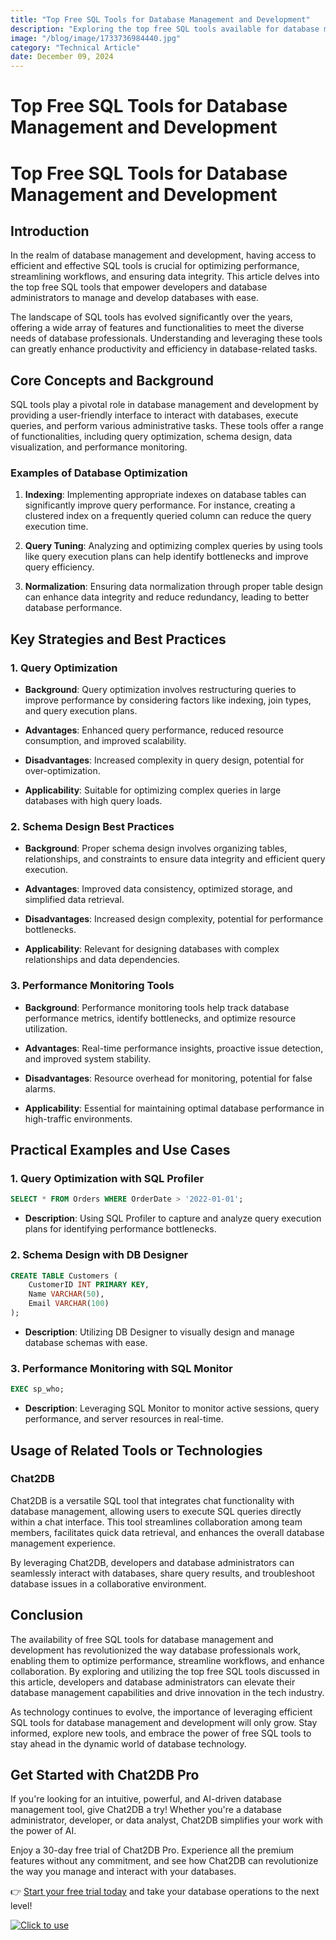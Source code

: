 ```yaml
---
title: "Top Free SQL Tools for Database Management and Development"
description: "Exploring the top free SQL tools available for database management and development, highlighting their features, benefits, and impact on the tech industry."
image: "/blog/image/1733736984440.jpg"
category: "Technical Article"
date: December 09, 2024
---
```


# Top Free SQL Tools for Database Management and Development

# Top Free SQL Tools for Database Management and Development

## Introduction

In the realm of database management and development, having access to efficient and effective SQL tools is crucial for optimizing performance, streamlining workflows, and ensuring data integrity. This article delves into the top free SQL tools that empower developers and database administrators to manage and develop databases with ease.

The landscape of SQL tools has evolved significantly over the years, offering a wide array of features and functionalities to meet the diverse needs of database professionals. Understanding and leveraging these tools can greatly enhance productivity and efficiency in database-related tasks.

## Core Concepts and Background

SQL tools play a pivotal role in database management and development by providing a user-friendly interface to interact with databases, execute queries, and perform various administrative tasks. These tools offer a range of functionalities, including query optimization, schema design, data visualization, and performance monitoring.

### Examples of Database Optimization

1. **Indexing**: Implementing appropriate indexes on database tables can significantly improve query performance. For instance, creating a clustered index on a frequently queried column can reduce the query execution time.

2. **Query Tuning**: Analyzing and optimizing complex queries by using tools like query execution plans can help identify bottlenecks and improve query efficiency.

3. **Normalization**: Ensuring data normalization through proper table design can enhance data integrity and reduce redundancy, leading to better database performance.

## Key Strategies and Best Practices

### 1. Query Optimization

- **Background**: Query optimization involves restructuring queries to improve performance by considering factors like indexing, join types, and query execution plans.

- **Advantages**: Enhanced query performance, reduced resource consumption, and improved scalability.

- **Disadvantages**: Increased complexity in query design, potential for over-optimization.

- **Applicability**: Suitable for optimizing complex queries in large databases with high query loads.

### 2. Schema Design Best Practices

- **Background**: Proper schema design involves organizing tables, relationships, and constraints to ensure data integrity and efficient query execution.

- **Advantages**: Improved data consistency, optimized storage, and simplified data retrieval.

- **Disadvantages**: Increased design complexity, potential for performance bottlenecks.

- **Applicability**: Relevant for designing databases with complex relationships and data dependencies.

### 3. Performance Monitoring Tools

- **Background**: Performance monitoring tools help track database performance metrics, identify bottlenecks, and optimize resource utilization.

- **Advantages**: Real-time performance insights, proactive issue detection, and improved system stability.

- **Disadvantages**: Resource overhead for monitoring, potential for false alarms.

- **Applicability**: Essential for maintaining optimal database performance in high-traffic environments.

## Practical Examples and Use Cases

### 1. Query Optimization with SQL Profiler

```sql
SELECT * FROM Orders WHERE OrderDate > '2022-01-01';
```

- **Description**: Using SQL Profiler to capture and analyze query execution plans for identifying performance bottlenecks.

### 2. Schema Design with DB Designer

```sql
CREATE TABLE Customers (
    CustomerID INT PRIMARY KEY,
    Name VARCHAR(50),
    Email VARCHAR(100)
);
```

- **Description**: Utilizing DB Designer to visually design and manage database schemas with ease.

### 3. Performance Monitoring with SQL Monitor

```sql
EXEC sp_who;
```

- **Description**: Leveraging SQL Monitor to monitor active sessions, query performance, and server resources in real-time.

## Usage of Related Tools or Technologies

### Chat2DB

Chat2DB is a versatile SQL tool that integrates chat functionality with database management, allowing users to execute SQL queries directly within a chat interface. This tool streamlines collaboration among team members, facilitates quick data retrieval, and enhances the overall database management experience.

By leveraging Chat2DB, developers and database administrators can seamlessly interact with databases, share query results, and troubleshoot database issues in a collaborative environment.

## Conclusion

The availability of free SQL tools for database management and development has revolutionized the way database professionals work, enabling them to optimize performance, streamline workflows, and enhance collaboration. By exploring and utilizing the top free SQL tools discussed in this article, developers and database administrators can elevate their database management capabilities and drive innovation in the tech industry.

As technology continues to evolve, the importance of leveraging efficient SQL tools for database management and development will only grow. Stay informed, explore new tools, and embrace the power of free SQL tools to stay ahead in the dynamic world of database technology.


## Get Started with Chat2DB Pro

If you're looking for an intuitive, powerful, and AI-driven database management tool, give Chat2DB a try! Whether you're a database administrator, developer, or data analyst, Chat2DB simplifies your work with the power of AI.

Enjoy a 30-day free trial of Chat2DB Pro. Experience all the premium features without any commitment, and see how Chat2DB can revolutionize the way you manage and interact with your databases.

👉 [Start your free trial today](https://chat2db.ai/pricing) and take your database operations to the next level!


[![Click to use](/image/blog/bg/chat2db.jpg)](https://chat2db.ai/)

